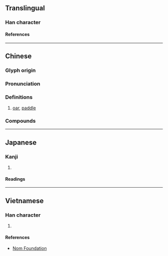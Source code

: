 {{also|桨}}
{{character info}}
==Translingual==

===Han character===
{{Han char|rn=75|rad=木|as=11|sn=15|four=27904|canj=VID,XVID|ids=⿱將木}}

====References====
{{Han ref|kx=0547.210|dkj=15378|dj=0935.180|hdz=21285.100|uh=69F3}}

----

==Chinese==
{{zh-forms|s=桨}}

===Glyph origin===
{{Han etym}}

===Pronunciation===
{{zh-pron
|m=jiǎng
|c=zoeng2
|h=pfs=chíong
|md=
|mn=xm,qz,tp,kh,tc,hc,lk,sx,yl,km,mg:chiúⁿ/zz,tn:chióⁿ/xm,qz:chióng/zz:chiáng
|mn_note=chiúⁿ/chióⁿ - vernacular; chióng/chiáng - literary
|w=2jian
|mc=y
|oc=y
|cat=n
}}

===Definitions===
{{zh-hanzi}}

# [[oar]], [[paddle]]
#: {{zh-x|《^讓 我們 蕩 起 雙 槳》|"Let Us Sway Twin '''Oars'''"}}

===Compounds===
{{zh-der|划槳|打槳|打槳桿|櫓槳|螺旋槳|螺槳|螺槳船}}

----

==Japanese==

===Kanji===
{{ja-kanji|grade=|rs=木11}}

# {{rfdef|ja|sort=木11}}

====Readings====
{{ja-readings
|goon=そう
|kanon=しょう
|kun=かじ
}}

----

==Vietnamese==

===Han character===
{{vi-readings|rs=木11|reading=tưởng, giưởng, giưỡng, rưởng, rưỡng, rảng, rãng, rẳng, rẵng}}

# {{rfdef|vi|sort=木11}}

====References====
* [http://nomfoundation.org/common/nom_details.php?codepoint=69f3 Nom Foundation]